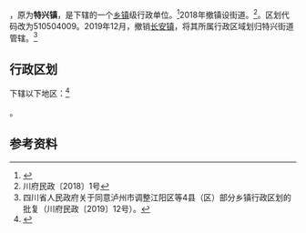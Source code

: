 {{中国乡级行政区|51/05/04/104/000
| 政府驻地 = 特兴二街211号
| 电话区号 = 830
}}
'''{{PAGENAMEBASE}}'''，原为'''特兴镇'''，是{{PRC admin/fullname|51/05/04/104/000|3}}下辖的一个[[乡镇|乡镇]]级行政单位。<ref>{{PRC admin/ref sgc|{{PRC admin/parent|51/05/04/104/000}}}}</ref>2018年撤镇设街道。<ref>川府民政〔2018〕1号</ref>。区划代码改为510504009。2019年12月，撤销[[长安镇|长安镇]]，将其所属行政区域划归特兴街道管辖。<ref>四川省人民政府关于同意泸州市调整江阳区等4县（区）部分乡镇行政区划的批复（川府民政〔2019〕12号）。</ref>

== 行政区划 ==
{{PAGENAMEBASE}}下辖以下地区：<ref>{{PRC admin/ref sgc|51/05/04/104/000}}</ref>

{{PRC admin/children|51/05/04/104/000}}。

== 参考资料 ==

{{reflist}}

{{PRC admin/navcat|51/05/04/104/000}}